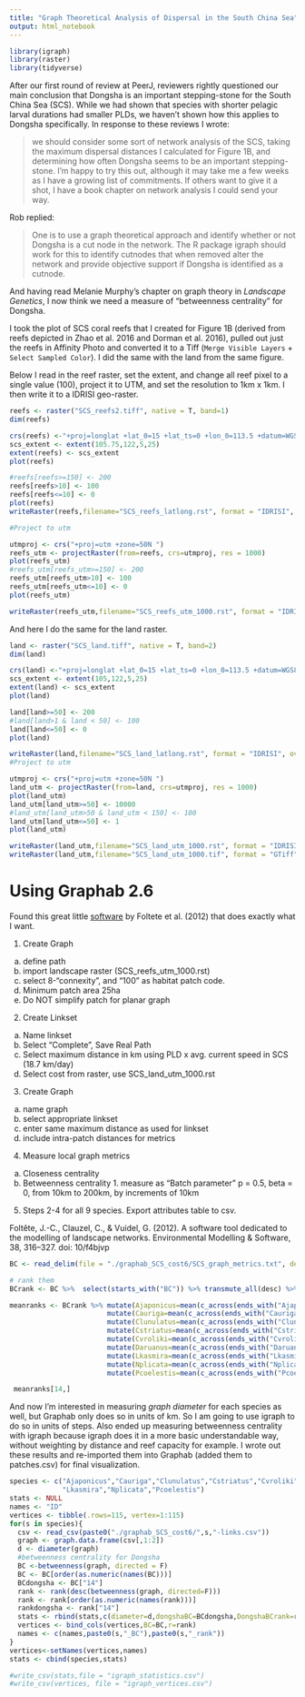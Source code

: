```yaml
---
title: "Graph Theoretical Analysis of Dispersal in the South China Sea"
output: html_notebook
---
```


```r
library(igraph)
library(raster)
library(tidyverse)

```

After our first round of review at PeerJ, reviewers rightly questioned our main conclusion that Dongsha is an important stepping-stone for the South China Sea (SCS). While we had shown that species with shorter pelagic larval durations had smaller PLDs, we haven't shown how this applies to Dongsha specifically. In response to these reviews I wrote:

> we should consider some sort of network analysis of the SCS, taking the maximum dispersal distances I calculated for Figure 1B, and determining how often Dongsha seems to be an important stepping-stone. I’m happy to try this out, although it may take me a few weeks as I have a growing list of commitments. If others want to give it a shot, I have a book chapter on network analysis I could send your way.

Rob replied:

>  One is to use a graph theoretical approach and identify whether or not Dongsha is a cut node in the network.  The R package igraph should work for this to identify cutnodes that when removed alter the network and provide objective support if Dongsha is identified as a cutnode. 

And having read Melanie Murphy's chapter on graph theory in *Landscape Genetics*, I now think we need a measure of "betweenness centrality" for Dongsha.

I took the plot of SCS coral reefs that I created for Figure 1B (derived from reefs depicted in Zhao et al. 2016 and Dorman et al. 2016), pulled out just the reefs in Affinity Photo and converted it to a Tiff (`Merge Visible Layers` + `Select Sampled Color`). I did the same with the land from the same figure.

Below I read in the reef raster, set the extent, and change all reef pixel to a single value (100), project it to UTM, and set the resolution to 1km x 1km. I then write it to a IDRISI geo-raster.

```r
reefs <- raster("SCS_reefs2.tiff", native = T, band=1)
dim(reefs)

crs(reefs) <-"+proj=longlat +lat_0=15 +lat_ts=0 +lon_0=113.5 +datum=WGS84"
scs_extent <- extent(105.75,122,5,25)
extent(reefs) <- scs_extent
plot(reefs)

#reefs[reefs>=150] <- 200
reefs[reefs>10] <- 100
reefs[reefs<=10] <- 0
plot(reefs)
writeRaster(reefs,filename="SCS_reefs_latlong.rst", format = "IDRISI", overwrite=T)

#Project to utm

utmproj <- crs("+proj=utm +zone=50N ")
reefs_utm <- projectRaster(from=reefs, crs=utmproj, res = 1000)
plot(reefs_utm)
#reefs_utm[reefs_utm>=150] <- 200
reefs_utm[reefs_utm>10] <- 100
reefs_utm[reefs_utm<=10] <- 0
plot(reefs_utm)

writeRaster(reefs_utm,filename="SCS_reefs_utm_1000.rst", format = "IDRISI", overwrite=T)
```

And here I do the same for the land raster.

```r
land <- raster("SCS_land.tiff", native = T, band=2)
dim(land)

crs(land) <-"+proj=longlat +lat_0=15 +lat_ts=0 +lon_0=113.5 +datum=WGS84"
scs_extent <- extent(105,122,5,25)
extent(land) <- scs_extent
plot(land)

land[land>=50] <- 200
#land[land>1 & land < 50] <- 100
land[land<=50] <- 0
plot(land)

writeRaster(land,filename="SCS_land_latlong.rst", format = "IDRISI", overwrite=T)
#Project to utm

utmproj <- crs("+proj=utm +zone=50N ")
land_utm <- projectRaster(from=land, crs=utmproj, res = 1000)
plot(land_utm)
land_utm[land_utm>=50] <- 10000
#land_utm[land_utm>50 & land_utm < 150] <- 100
land_utm[land_utm<=50] <- 1
plot(land_utm)

writeRaster(land_utm,filename="SCS_land_utm_1000.rst", format = "IDRISI", overwrite=T)
writeRaster(land_utm,filename="SCS_land_utm_1000.tif", format = "GTiff", overwrite=T)

```


# Using Graphab 2.6

Found this great little [software](http://thema.univ-fcomte.fr/productions/graphab/en-home.html) by Foltete et al. (2012) that does exactly what I want.


1. Create Graph
  a. define path
  b. import landscape raster (SCS_reefs_utm_1000.rst)
  c. select 8-"connexity", and "100" as habitat patch code. 
  d. Minimum patch area 25ha
  e. Do NOT simplify patch for planar graph

2. Create Linkset
  a. Name linkset
  b. Select "Complete", Save Real Path
  c. Select maximum distance in km using PLD x avg. current speed in SCS (18.7 km/day)
  d. Select cost from raster, use SCS_land_utm_1000.rst
  
3. Create Graph
  a. name graph
  b. select appropriate linkset
  c. enter same maximum distance as used for linkset
  d. include intra-patch distances for metrics

4. Measure local graph metrics
  a. Closeness centrality
  b. Betweenness centrality
    1. measure as "Batch parameter" p = 0.5, beta = 0, from 10km to 200km, by increments of 10km
    
5. Steps 2-4 for all 9 species. Export attributes table to csv.
  
  Foltête, J.-C., Clauzel, C., & Vuidel, G. (2012). A software tool dedicated to the modelling of landscape networks. Environmental Modelling & Software, 38, 316–327. doi: 10/f4bjvp

```r

BC <- read_delim(file = "./graphab_SCS_cost6/SCS_graph_metrics.txt", delim = "\t")

# rank them
BCrank <- BC %>%  select(starts_with("BC")) %>% transmute_all(desc) %>% transmute_all(rank) %>% rowwise()

meanranks <- BCrank %>% mutate(Ajaponicus=mean(c_across(ends_with("Ajaponicus")))) %>% 
                        mutate(Cauriga=mean(c_across(ends_with("Cauriga")))) %>%
                        mutate(Clunulatus=mean(c_across(ends_with("Clunulatus")))) %>%
                        mutate(Cstriatus=mean(c_across(ends_with("Cstriatus")))) %>%
                        mutate(Cvroliki=mean(c_across(ends_with("Cvroliki")))) %>%
                        mutate(Daruanus=mean(c_across(ends_with("Daruanus")))) %>%
                        mutate(Lkasmira=mean(c_across(ends_with("Lkasmira")))) %>%
                        mutate(Nplicata=mean(c_across(ends_with("Nplicata")))) %>%
                        mutate(Pcoelestis=mean(c_across(ends_with("Pcoelestis")))) %>% select(180:188)

 meanranks[14,]


```


And now I'm interested in measuring *graph diameter* for each species as well, but Graphab only does so in units of km. So I am going to use igraph to do so in units of steps. Also ended up measuring betweenness centrality with igraph because igraph does it in a more basic understandable way, without weighting by distance and reef capacity for example. I wrote out these results and re-imported them into Graphab (added them to patches.csv) for final visualization.

```r

species <- c("Ajaponicus","Cauriga","Clunulatus","Cstriatus","Cvroliki","Daruanus",
             "Lkasmira","Nplicata","Pcoelestis")
stats <- NULL
names <- "ID"
vertices <- tibble(.rows=115, vertex=1:115)
for(s in species){
  csv <- read_csv(paste0("./graphab_SCS_cost6/",s,"-links.csv"))
  graph <- graph.data.frame(csv[,1:2])
  d <- diameter(graph)
  #betweenness centrality for Dongsha
  BC <-betweenness(graph, directed = F)
  BC <- BC[order(as.numeric(names(BC)))]
  BCdongsha <- BC["14"]
  rank <- rank(desc(betweenness(graph, directed=F)))
  rank <- rank[order(as.numeric(names(rank)))]
  rankdongsha <- rank["14"]
  stats <- rbind(stats,c(diameter=d,dongshaBC=BCdongsha,DongshaBCrank=rankdongsha))
  vertices <- bind_cols(vertices,BC=BC,r=rank)
  names <- c(names,paste0(s,"_BC"),paste0(s,"_rank"))
}
vertices<-setNames(vertices,names)
stats <- cbind(species,stats)

#write_csv(stats,file = "igraph_statistics.csv")
#write_csv(vertices, file = "igraph_vertices.csv")
```